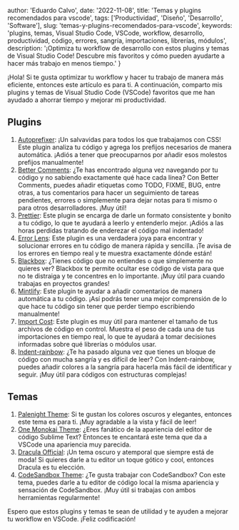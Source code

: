 
  author: 'Eduardo Calvo',
  date: '2022-11-08',
  title: 'Temas y plugins recomendados para vscode',
  tags: ['Productividad', 'Diseño', 'Desarrollo', 'Software'],
  slug: 'temas-y-plugins-recomendados-para-vscode',
  keywords: 'plugins, temas, Visual Studio Code, VSCode, workflow, desarrollo, productividad, código, errores, sangría, importaciones, librerías, módulos',
  description: '¡Optimiza tu workflow de desarrollo con estos plugins y temas de Visual Studio Code! Descubre mis favoritos y cómo pueden ayudarte a hacer más trabajo en menos tiempo.'
}


¡Hola! Si te gusta optimizar tu workflow y hacer tu trabajo de manera más eficiente, entonces este artículo es para ti. A continuación, comparto mis plugins y temas de Visual Studio Code (VSCode) favoritos que me han ayudado a ahorrar tiempo y mejorar mi productividad.

## Plugins

1. [Autoprefixer](https://marketplace.visualstudio.com/items?itemName=mrmlnc.vscode-autoprefixer): ¡Un salvavidas para todos los que trabajamos con CSS! Este plugin analiza tu código y agrega los prefijos necesarios de manera automática. ¡Adiós a tener que preocuparnos por añadir esos molestos prefijos manualmente!
2. [Better Comments](https://marketplace.visualstudio.com/items?itemName=aaron-bond.better-comments): ¿Te has encontrado alguna vez navegando por tu código y no sabiendo exactamente qué hace cada línea? Con Better Comments, puedes añadir etiquetas como TODO, FIXME, BUG, entre otras, a tus comentarios para hacer un seguimiento de tareas pendientes, errores o simplemente para dejar notas para ti mismo o para otros desarrolladores. ¡Muy útil!
3. [Prettier](https://marketplace.visualstudio.com/items?itemName=esbenp.prettier-vscode): Este plugin se encarga de darle un formato consistente y bonito a tu código, lo que te ayudará a leerlo y entenderlo mejor. ¡Adiós a las horas perdidas tratando de enderezar el código mal indentado!
4. [Error Lens](https://marketplace.visualstudio.com/items?itemName=usernamehw.errorlens): Este plugin es una verdadera joya para encontrar y solucionar errores en tu código de manera rápida y sencilla. ¡Te avisa de los errores en tiempo real y te muestra exactamente dónde están!
5. [Blackbox](https://marketplace.visualstudio.com/items?itemName=Blackboxapp.blackbox): ¿Tienes código que no entiendes o que simplemente no quieres ver? Blackbox te permite ocultar ese código de vista para que no te distraiga y te concentres en lo importante. ¡Muy útil para cuando trabajas en proyectos grandes!
6. [Mintlify](https://marketplace.visualstudio.com/items?itemName=mintlify.document): Este plugin te ayudar a añadir comentarios de manera automática a tu código. ¡Así podrás tener una mejor comprensión de lo que hace tu código sin tener que perder tiempo escribiendo manualmente!
7. [Import Cost](https://marketplace.visualstudio.com/items?itemName=wix.vscode-import-cost): Este plugin es muy útil para mantener el tamaño de tus archivos de código en control. Muestra el peso de cada una de tus importaciones en tiempo real, lo que te ayudará a tomar decisiones informadas sobre qué librerías o módulos usar.
8. [Indent-rainbow](https://marketplace.visualstudio.com/items?itemName=oderwat.indent-rainbow): ¿Te ha pasado alguna vez que tienes un bloque de código con mucha sangría y es difícil de leer? Con Indent-rainbow, puedes añadir colores a la sangría para hacerla más fácil de identificar y seguir. ¡Muy útil para códigos con estructuras complejas!

## Temas

1. [Palenight Theme](https://marketplace.visualstudio.com/items?itemName=whizkydee.material-palenight-theme): Si te gustan los colores oscuros y elegantes, entonces este tema es para ti. ¡Muy agradable a la vista y fácil de leer!
2. [One Monokai Theme](https://marketplace.visualstudio.com/items?itemName=azemoh.one-monokai): ¿Eres fanático de la apariencia del editor de código Sublime Text? Entonces te encantará este tema que da a VSCode una apariencia muy parecida.
3. [Dracula Official](https://marketplace.visualstudio.com/items?itemName=dracula-theme.theme-dracula): ¡Un tema oscuro y atemporal que siempre está de moda! Si quieres darle a tu editor un toque gótico y cool, entonces Dracula es tu elección.
4. [CodeSandbox Theme](https://marketplace.visualstudio.com/items?itemName=CodeSandbox-io.codesandbox-projects-theme): ¿Te gusta trabajar con CodeSandbox? Con este tema, puedes darle a tu editor de código local la misma apariencia y sensación de CodeSandbox. ¡Muy útil si trabajas con ambos herramientas regularmente!

Espero que estos plugins y temas te sean de utilidad y te ayuden a mejorar tu workflow en VSCode. ¡Feliz codificación!